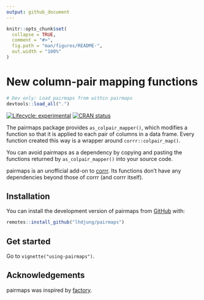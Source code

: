 ```yaml
---
output: github_document
---
```


<!-- README.md is generated from README.Rmd. Please edit that file -->

```r
knitr::opts_chunk$set(
  collapse = TRUE,
  comment = "#>",
  fig.path = "man/figures/README-",
  out.width = "100%"
)
```

# New column-pair mapping functions

```r
# Dev only: Load pairmaps from within pairmaps
devtools::load_all(".")
```

<!-- badges: start -->

[![Lifecycle: experimental](https://img.shields.io/badge/lifecycle-experimental-orange.svg)](https://lifecycle.r-lib.org/articles/stages.html#experimental) [![CRAN status](https://www.r-pkg.org/badges/version/pairmaps)](https://CRAN.R-project.org/package=pairmaps)

<!-- badges: end -->

The pairmaps package provides `as_colpair_mapper()`, which modifies a function so that it is applied to each pair of columns in a data frame. Every function created this way is a wrapper around `corrr::colpair_map()`.

You can avoid pairmaps as a dependency by copying and pasting the functions returned by `as_colpair_mapper()` into your source code.

pairmaps is an unofficial add-on to [corrr](https://corrr.tidymodels.org/). Its functions don't have any dependencies beyond those of corrr (and corrr itself).

## Installation

You can install the development version of pairmaps from [GitHub](https://github.com/) with:

``` r
remotes::install_github("lhdjung/pairmaps")
```

## Get started

Go to `vignette("using-pairmaps")`.

## Acknowledgements

pairmaps was inspired by [factory](https://github.com/jonthegeek/factory).

